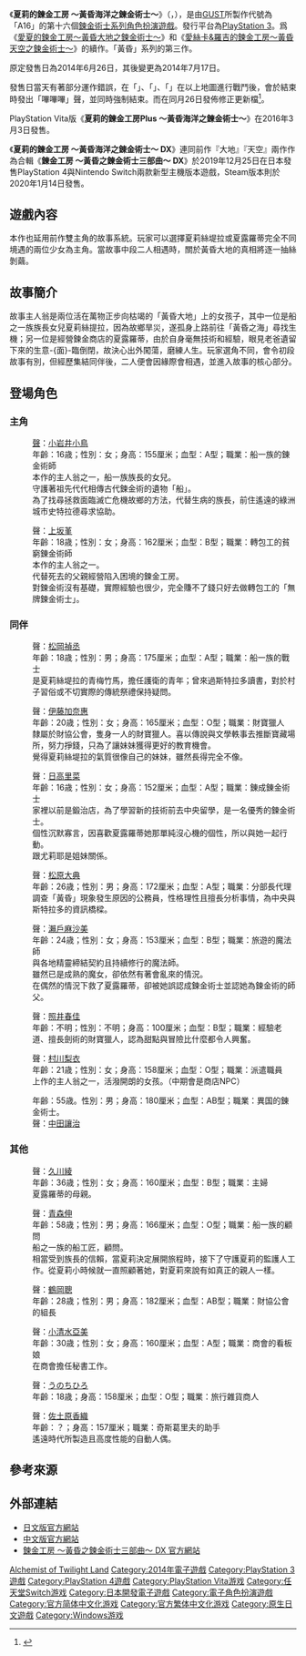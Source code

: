 {{Infobox VG
| title= 夏莉的鍊金工房 ～黃昏海洋之鍊金術士～
| image= 夏莉的鍊金工房.png
| caption=
| japanese= シャリーのアトリエ 〜黄昏の海の錬金術士〜
| english= Atelier Shallie: Alchemists of The Dusk Sea
| genre= [[電子角色扮演遊戲|角色扮演]]
| original=
| series = [[鍊金術士系列|鍊金術士系列]]
| platforms =[[PlayStation_3|PlayStation 3]]
| engine=[[LTGL|LTGL]]
| developer=[[GUST|GUST]]
| publisher={{vgrelease|JP|[[GUST|GUST]]|TW|臺灣[[光榮特庫摩|光榮特庫摩]]}}
| modes=[[單人遊戲|單人遊戲]]
| released={{vgrelease|JP|2014年7月17日|TW|2014年12月18日}}
}}

《'''夏莉的鍊金工房 ～黃昏海洋之鍊金術士～'''》（{{lang-ja|シャリーのアトリエ 〜黄昏の海の錬金術士〜}}，{{lang-en|''Atelier Shallie: Alchemists of The Dusk Sea''}}），是由[[GUST|GUST]]所製作代號為「A16」的第十六個[[鍊金術士系列|鍊金術士系列]][[電子角色扮演遊戲|角色扮演遊戲]]。發行平台為[[PlayStation_3|PlayStation 3]]。爲《[[愛夏的鍊金工房～黃昏大地之鍊金術士～|愛夏的鍊金工房～黃昏大地之鍊金術士～]]》和《[[愛絲卡&羅吉的鍊金工房～黃昏天空之鍊金術士～|愛絲卡&羅吉的鍊金工房～黃昏天空之鍊金術士～]]》的續作。「黃昏」系列的第三作。

原定發售日為2014年6月26日，其後變更為2014年7月17日。

發售日當天有著部分運作錯誤，在「{{lang|ja|死者の地}}」、「{{lang|ja|施設跡}}」、「{{lang|ja|沈黙の丘}}」在以上地圖進行戰鬥後，會於結束時發出「嗶嗶嗶」聲，並同時強制結束。而在同月26日發佈修正更新檔<ref>{{cite web|author=株式会社ガスト|title=給購買『夏莉的鍊金工房 ～黃昏海洋之鍊金術士～』的玩家們|url=http://www.gamecity.com.tw/shallie/info/|accessdate=2014年8月25日|archive-date=2014年8月26日|archive-url=https://web.archive.org/web/20140826113402/http://www.gamecity.com.tw/shallie/info/|dead-url=no}}</ref>。

PlayStation Vita版《'''夏莉的鍊金工房Plus ～黃昏海洋之鍊金術士～'''》在2016年3月3日發售。

《'''夏莉的鍊金工房 ～黃昏海洋之錬金術士～ DX'''》連同前作『大地』『天空』兩作作為合輯《'''鍊金工房 〜黃昏之鍊金術士三部曲〜 DX'''》於2019年12月25日在日本發售PlayStation 4與Nintendo Switch兩款新型主機版本遊戲，Steam版本則於2020年1月14日發售。

== 遊戲內容 ==
本作也延用前作雙主角的故事系統。玩家可以選擇夏莉絲堤拉或夏露羅蒂完全不同境遇的兩位少女為主角。當故事中段二人相遇時，關於黃昏大地的真相將逐一抽絲剝繭。

== 故事簡介 ==
故事主人翁是兩位活在萬物正步向枯竭的「黃昏大地」上的女孩子，其中一位是船之一族族長女兒夏莉絲提拉，因為故鄉旱災，遂孤身上路前往「黃昏之海」尋找生機；另一位是經營鍊金商店的夏露羅蒂，由於自身毫無技術和經驗，眼見老爸遺留下來的生意-{面}-臨倒閉，故決心出外闖蕩，磨練人生。玩家選角不同，會令初段故事有別，但經歷集結同伴後，二人便會因緣際會相遇，並進入故事的核心部分。

== 登場角色 ==
=== 主角 ===
; {{nihongo|夏莉絲堤拉|シャリステラ|Shallistera}}
: [[配音員|聲]]：[[小岩井小鳥|小岩井小鳥]]
: 年齡：16歳；性別：女；身高：155厘米；血型：A型；職業：船一族的錬金術師
: 本作的主人翁之一，船一族族長的女兒。
: 守護著祖先代代相傳古代鍊金術的遺物「船」。
: 為了找尋拯救面臨滅亡危機故鄉的方法，代替生病的族長，前住遙遠的綠洲城市史特拉德尋求協助。

; {{nihongo|夏露羅蒂·艾爾米納斯|シャルロッテ・エルミナス|Shallotte Elminus}}
: 聲：[[上坂堇|上坂堇]]
: 年齡：18歳；性別：女；身高：162厘米；血型：B型；職業：轉包工的貧窮錬金術師
: 本作的主人翁之一。
: 代替死去的父親經營陷入困境的鍊金工房。
: 對鍊金術沒有基礎，實際經驗也很少，完全賺不了錢只好去做轉包工的「無牌鍊金術士」。

=== 同伴 ===
; {{nihongo|柯爾特斯|コルテス|Korte}}
: 聲：[[松岡禎丞|松岡禎丞]]
: 年齡：18歳；性別：男；身高：175厘米；血型：A型；職業：船一族的戰士
: 是夏莉絲堤拉的青梅竹馬，擔任護衛的青年；曾來過斯特拉多讀書，對於村子習俗或不切實際的傳統祭禮保持疑問。

; {{nihongo|尤莉耶·庫羅茲|ユリエ・クロッツェ|Jurie Crotze}}
: 聲：[[伊藤加奈惠|伊藤加奈惠]]
: 年齡：20歳；性別：女；身高：165厘米；血型：O型；職業：財寶獵人
: 隸屬於財協公會，隻身一人的財寶獵人。喜以傳說與文學軼事去推斷寶藏場所，努力掙錢，只為了讓妹妹獲得更好的教育機會。
:覺得夏莉絲堤拉的氣質很像自己的妹妹，雖然長得完全不像。

; {{nihongo|蜜露卡·庫羅茲|ミルカ・クロッツェ|Miruca Crotze}}
: 聲：[[日高里菜|日高里菜]]
: 年齡：16歳；性別：女；身高：152厘米；血型：A型；職業：錬成錬金術士
: 家裡以前是鍛治店，為了學習新的技術前去中央留學，是一名優秀的鍊金術士。
: 個性沉默寡言，因喜歡夏露羅蒂她那單純沒心機的個性，所以與她一起行動。
: 跟尤莉耶是姐妹關係。

; {{nihongo|索爾·格拉曼|ソール・グラマン|Solle Grumman}}
: 聲：[[松原大典|松原大典]]
: 年齡：26歳；性別：男；身高：172厘米；血型：A型；職業：分部長代理
: 調查「黃昏」現象發生原因的公務員，性格理性且擅長分析事情，為中央與斯特拉多的資訊橋樑。

; {{nihongo|薇爾貝兒·沃·耶斯禮特|ウィルベル・フォル＝エルスリー|Wilbell voll＝Erslied}}
: 聲：[[瀨戶麻沙美|瀨戶麻沙美]]
: 年齡：24歳；性別：女；身高：153厘米；血型：B型；職業：旅遊的魔法師
: 與各地精靈締結契約且持續修行的魔法師。
: 雖然已是成熟的魔女，卻依然有著會亂來的情況。
: 在偶然的情況下救了夏露羅蒂，卻被她誤認成鍊金術士並認她為鍊金術的師父。

; {{nihongo|焰|ホムラ|Homura}}
: 聲：[[照井春佳|照井春佳]]
: 年齡：不明；性別：不明；身高：100厘米；血型：B型；職業：經驗老道、擅長劍術的財寶獵人，認為甜點與冒險比什麼都令人興奮。

; {{nihongo|愛絲卡·梅莉耶|エスカ・メーリエ|Escha Malier}}
: 聲：[[村川梨衣|村川梨衣]]
: 年齡：21歳；性別：女；身高：158厘米；血型：O型；職業：派遣職員
: 上作的主人翁之一，活潑開朗的女孩。（中期會是商店NPC）

; {{nihongo|奇斯葛里夫·赫瑟達因|キースグリフ・ヘーゼルダイン|Keithgrif Hazeldine}}
: 年齢：55歳。性別：男；身高：180厘米；血型：AB型；職業：異国的錬金術士。
: 聲：[[中田讓治|中田讓治]]

=== 其他 ===
; {{nihongo|娜提·艾爾米納斯|ナディ・エルミナス|Nady Elminus}}
: 聲：[[久川綾|久川綾]]
: 年齡：36歳；性別：女；身高：160厘米；血型：B型；職業：主婦
: 夏露羅蒂的母親。

; {{nihongo|迪歐克加|テオクーガ|Teokhuga}}
: 聲：[[青森伸|青森伸]]
: 年齡：58歳；性別：男；身高：166厘米；血型：O型；職業：船一族的顧問
: 船之一族的船工匠，顧問。
: 相當受到族長的信賴，當夏莉決定展開旅程時，接下了守護夏莉的監護人工作。從夏莉小時候就一直照顧著她，對夏莉來說有如真正的親人一樣。

; {{nihongo|勞爾·比列德|ラウル・ピレイト|Raoul Pireit}}
: 聲：[[鶴岡聰|鶴岡聰]]
: 年齡：28歳；性別：男；身高：182厘米；血型：AB型；職業：財協公會的組長

; {{nihongo|琳卡|リンカ|Linca}}
: 聲：[[小清水亞美|小清水亞美]]
: 年齡：30歳；性別：女；身高：160厘米；血型：A型；職業：商會的看板娘
: 在商會擔任秘書工作。

; {{nihongo|卡朵拉·拉奇卡|カトラ・ラーチカ|Katla Larchica}}
: 聲：[[うのちひろ|うのちひろ]]
: 年齡：18歳；身高：158厘米；血型：O型；職業：旅行雜貨商人

; {{nihongo|奧迪莉雅|オディーリア|Odileia}}
: 聲：[[佐土原香織|佐土原香織]]
: 年齡：？；身高：157厘米；職業：奇斯葛里夫的助手
: 遙遠時代所製造且高度性能的自動人偶。

== 參考來源 ==
{{reflist}}

== 外部連結 ==
* [http://atelier-ps3.jp/shallie/ 日文版官方網站] {{Wayback|url=http://atelier-ps3.jp/shallie/ |date=20150306082306 }}
* [http://www.gamecity.com.tw/shallie/ 中文版官方網站] {{Wayback|url=http://www.gamecity.com.tw/shallie/ |date=20140826225850 }}
* [http://www.gamecity.com.tw/atelier/duskdx/ 鍊金工房 〜黃昏之鍊金術士三部曲〜 DX 官方網站] {{Wayback|url=http://www.gamecity.com.tw/atelier/duskdx/ |date=20200507162202 }}{{zh-tw}}
{{鍊金術士系列}}

{{DEFAULTSORT:Atelier Ayesha: The Alchemist of Twilight Land}}
[[Category:鍊金術士系列|Alchemist of Twilight Land]]
[[Category:2014年電子遊戲|Category:2014年電子遊戲]]
[[Category:PlayStation_3遊戲|Category:PlayStation 3遊戲]]
[[Category:PlayStation_4遊戲|Category:PlayStation 4遊戲]]
[[Category:PlayStation_Vita游戏|Category:PlayStation Vita游戏]]
[[Category:任天堂Switch游戏|Category:任天堂Switch游戏]]
[[Category:日本開發電子遊戲|Category:日本開發電子遊戲]]
[[Category:電子角色扮演遊戲|Category:電子角色扮演遊戲]]
[[Category:官方简体中文化游戏|Category:官方简体中文化游戏]]
[[Category:官方繁体中文化游戏|Category:官方繁体中文化游戏]]
[[Category:原生日文遊戲|Category:原生日文遊戲]]
[[Category:Windows游戏|Category:Windows游戏]]